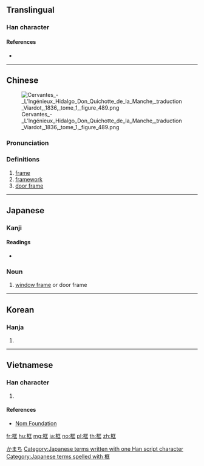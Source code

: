 {{character info/new}}
==Translingual==

===Han character===
{{Han char|rn=75|rad=木|as=06|sn=10|four=41911|canj=DSMG,XDSMG|ids=⿰木匡}}

====References====
* {{Han ref|kx=0525.070|dkj=14760|dj=0914.020|hdz=21192.050|uh=6846|ud=26694|bh=AED8|bd=44760}}

----

==Chinese==
{{zh-forms}}
[[File:Cervantes - L’Ingénieux Hidalgo Don Quichotte de la Manche, traduction Viardot, 1836, tome 1, figure 489.png|thumb|right]]

===Pronunciation===
{{zh-pron
|m=框
|c=hong1,kwaang1
|mn=khong/kheng
|mn_note=khong - literary; kheng - vernacular
|mc=y
|oc=y
|ma=
|cat=n
}}

===Definitions===
{{zh-hanzi}}

# [[frame]]
# [[framework]]
# [[door frame]]

----

==Japanese==

===Kanji===
{{ja-kanji|grade=|rs=木06}}

====Readings====
* {{ja-readings|on=[[きょう]] (kyō)|kun=[[かまち]] (kamachi)}}

===Noun===
{{ja-noun|かまち}}

# [[window frame]] or door frame

[[Category:ja:Architecture|かまち]]
[[Category:Japanese terms written with one Han script character]]
[[Category:Japanese terms spelled with 框]]

----

==Korean==

===Hanja===
{{ko-hanja|hangeul=광|eumhun=|rv=gwang|mr=kwang|y=kwang}}

# {{defn|lang=ko|sort=木06}}

----

==Vietnamese==

===Han character===
{{vi-readings|rs=木06|hanviet=[[chuồng]], [[khuông]]}}

# {{defn|lang=vi|sort=木06}}

====References====
* [http://nomfoundation.org/common/nom_details.php?codepoint=6846 Nom Foundation]

[[fr:框]]
[[hu:框]]
[[mg:框]]
[[ja:框]]
[[no:框]]
[[pl:框]]
[[th:框]]
[[zh:框]]
